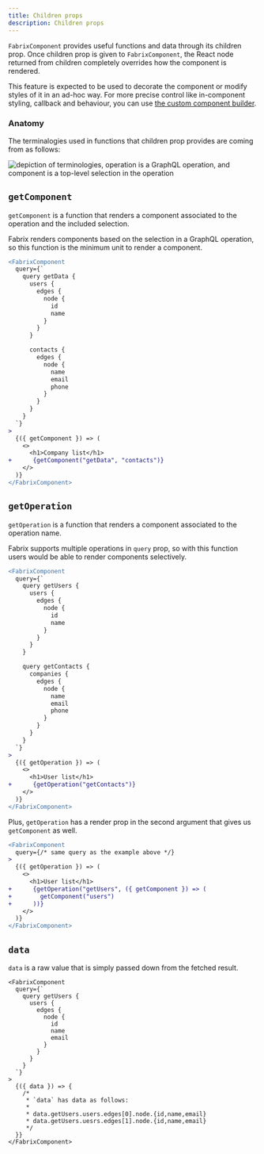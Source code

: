 ```yaml
---
title: Children props 
description: Children props 
---
```


`FabrixComponent` provides useful functions and data through its children prop. Once children prop is given to `FabrixComponent`, the React node returned from children completely overrides how the component is rendered.

This feature is expected to be used to decorate the component or modify styles of it in an ad-hoc way. For more precise control like in-component styling, callback and behaviour, you can use [the custom component builder](/docs/guides/component-builder).

### Anatomy 

The terminalogies used in functions that children prop provides are coming from as follows:

<Image src={QueryAnatomyImage} alt="depiction of terminologies, operation is a GraphQL operation, and component is a top-level selection in the operation" />

## `getComponent`

`getComponent` is a function that renders a component associated to the operation and the included selection.

Fabrix renders components based on the selection in a GraphQL operation, so this function is the minimum unit to render a component.

```diff lang="tsx"
<FabrixComponent 
  query={`
    query getData {
      users {
        edges {
          node {
            id
            name
          } 
        } 
      } 

      contacts {
        edges {
          node {
            name
            email
            phone
          } 
        } 
      }
    } 
  `}
>
  {({ getComponent }) => (
    <>
      <h1>Company list</h1>
+      {getComponent("getData", "contacts")}
    </>
  )}
</FabrixComponent>
```

## `getOperation`

`getOperation` is a function that renders a component associated to the operation name.

Fabrix supports multiple operations in `query` prop, so with this function users would be able to render components selectively.

```diff lang="tsx"
<FabrixComponent 
  query={`
    query getUsers {
      users {
        edges {
          node {
            id
            name
          } 
        } 
      } 
    } 

    query getContacts {
      companies {
        edges {
          node {
            name
            email
            phone
          } 
        } 
      } 
    }
  `}
>
  {({ getOperation }) => (
    <>
      <h1>User list</h1>
+      {getOperation("getContacts")}
    </>
  )}
</FabrixComponent>
```

Plus, `getOperation` has a render prop in the second argument that gives us `getComponent` as well.

```diff lang="tsx"
<FabrixComponent 
  query={/* same query as the example above */}
>
  {({ getOperation }) => (
    <>
      <h1>User list</h1>
+      {getOperation("getUsers", ({ getComponent }) => (
+        getComponent("users")
+      ))}
    </>
  )}
</FabrixComponent>
```

## `data`

`data` is a raw value that is simply passed down from the fetched result.

```tsx
<FabrixComponent 
  query={`
    query getUsers {
      users {
        edges {
          node {
            id
            name
            email 
          } 
        } 
      } 
    } 
  `}
>
  {({ data }) => {
    /*
     * `data` has data as follows:
     * 
     * data.getUsers.users.edges[0].node.{id,name,email}
     * data.getUsers.uesrs.edges[1].node.{id,name,email}
     */
  }}
</FabrixComponent>
```
